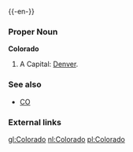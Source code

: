 {{wikipedia}}
{{-en-}}

===Proper Noun===
'''Colorado'''
#A {{USstate}}  Capital: [[Denver]].
===See also===
*[[CO]]
===External links===
{{pedialite}}

[[gl:Colorado]]
[[nl:Colorado]]
[[pl:Colorado]]